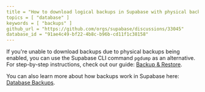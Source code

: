 ```yaml
---
title = "How to download logical backups in Supabase with physical backups enabled?"
topics = [ "database" ]
keywords = [ "backups" ]
github_url = "https://github.com/orgs/supabase/discussions/33045"
database_id = "91ae4c49-bf22-4b8c-b96b-cd11f1c38158"
---
```


If you're unable to download backups due to physical backups being enabled, you can use the Supabase CLI command `pgdump` as an alternative.
For step-by-step instructions, check out our guide: [Backup & Restore](/docs/guides/platform/migrating-within-supabase/backup-restore).

You can also learn more about how backups work in Supabase here: [Database Backups](/docs/guides/platform/backups).
